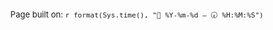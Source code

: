 
<p style="text-align: right; font-size: small;">Page built on: `r format(Sys.time(), "📆 %Y-%m-%d ‒ 🕢 %H:%M:%S")`</p>
